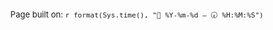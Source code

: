 
<p style="text-align: right; font-size: small;">Page built on: `r format(Sys.time(), "📆 %Y-%m-%d ‒ 🕢 %H:%M:%S")`</p>
